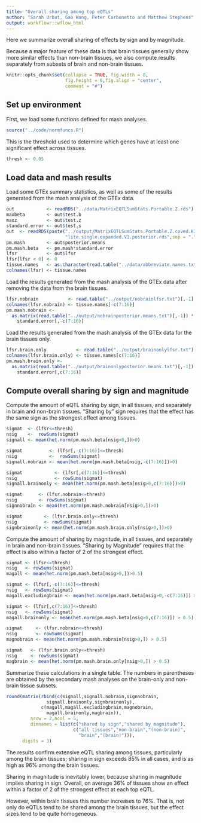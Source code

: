 ```yaml
---
title: "Overall sharing among top eQTLs"
author: "Sarah Urbut, Gao Wang, Peter Carbonetto and Matthew Stephens"
output: workflowr::wflow_html
---
```


Here we summarize overall sharing of effects by sign and by magnitude.

Because a major feature of these data is that brain tissues generally
show more similar effects than non-brain tissues, we also compute
results separately from subsets of brain and non-brain tissues.

```r
knitr::opts_chunk$set(collapse = TRUE, fig.width = 8,
                      fig.height = 6,fig.align = "center",
                      comment = "#")
```

## Set up environment

First, we load some functions defined for mash analyses.

```r
source("../code/normfuncs.R")
```
This is the threshold used to determine which genes have at least one
significant effect across tissues.

```r
thresh <- 0.05
```

## Load data and mash results

Load some GTEx summary statistics, as well as some of the results
generated from the mash analysis of the GTEx data.

```r
out            <- readRDS("../data/MatrixEQTLSumStats.Portable.Z.rds")
maxbeta        <- out$test.b
maxz           <- out$test.z
standard.error <- out$test.s
out  <- readRDS(paste("../output/MatrixEQTLSumStats.Portable.Z.coved.K3.P3",
                      "lite.single.expanded.V1.posterior.rds",sep = "."))
pm.mash        <- out$posterior.means
pm.mash.beta   <- pm.mash*standard.error
lfsr           <- out$lfsr
lfsr[lfsr < 0] <- 0
tissue.names   <- as.character(read.table("../data/abbreviate.names.txt")[,2])
colnames(lfsr) <- tissue.names
```

Load the results generated from the mash analysis of the GTEx data
after removing the data from the brain tissues.

```r
lfsr.nobrain           <- read.table("../output/nobrainlfsr.txt")[,-1]
colnames(lfsr.nobrain) <- tissue.names[-c(7:16)]
pm.mash.nobrain <-
  as.matrix(read.table("../output/nobrainposterior.means.txt")[,-1]) *
    standard.error[,-c(7:16)]
```

Load the results generated from the mash analysis of the GTEx data for
the brain tissues only.

```r
lfsr.brain.only           <- read.table("../output/brainonlylfsr.txt")[,-1]
colnames(lfsr.brain.only) <- tissue.names[c(7:16)]
pm.mash.brain.only <-
  as.matrix(read.table("../output/brainonlyposterior.means.txt")[,-1]) *
    standard.error[,c(7:16)]
```

## Compute overall sharing by sign and magnitude

Compute the amount of eQTL sharing by sign, in all tissues, and
separately in brain and non-brain tissues. "Sharing by" sign requires
that the effect has the same sign as the strongest effect among
tissues.

```r
sigmat  <- (lfsr<=thresh)
nsig    <-  rowSums(sigmat)
signall <- mean(het.norm(pm.mash.beta[nsig>0,])>0)

sigmat          <- (lfsr[,-c(7:16)]<=thresh)
nsig            <-  rowSums(sigmat)
signall.nobrain <- mean(het.norm(pm.mash.beta[nsig,-c(7:16)])>0)

sigmat            <- (lfsr[,c(7:16)]<=thresh)
nsig              <- rowSums(sigmat)
signall.brainonly <- mean(het.norm(pm.mash.beta[nsig>0,c(7:16)])>0)

sigmat      <- (lfsr.nobrain<=thresh)
nsig        <- rowSums(sigmat)
signnobrain <- mean(het.norm(pm.mash.nobrain[nsig>0,])>0)

sigmat        <- (lfsr.brain.only<=thresh)
nsig          <- rowSums(sigmat)
signbrainonly <- mean(het.norm(pm.mash.brain.only[nsig>0,])>0)
```

Compute the amount of sharing by magnitude, in all tissues, and
separately in brain and non-brain tissues. "Sharing by Magnitude"
requires that the effect is also within a factor of 2 of the strongest
effect.

```r
sigmat <- (lfsr<=thresh)
nsig   <- rowSums(sigmat)
magall <- mean(het.norm(pm.mash.beta[nsig>0,])>0.5)

sigmat <- (lfsr[,-c(7:16)]<=thresh)
nsig   <- rowSums(sigmat)
magall.excludingbrain <- mean(het.norm(pm.mash.beta[nsig>0,-c(7:16)]) > 0.5)

sigmat <- (lfsr[,c(7:16)]<=thresh)
nsig   <- rowSums(sigmat)
magall.brainonly <- mean(het.norm(pm.mash.beta[nsig>0,c(7:16)]) > 0.5)

sigmat     <- (lfsr.nobrain<=thresh)
nsig       <- rowSums(sigmat)
magnobrain <- mean(het.norm(pm.mash.nobrain[nsig>0,]) > 0.5)

sigmat   <- (lfsr.brain.only<=thresh)
nsig     <- rowSums(sigmat)
magbrain <- mean(het.norm(pm.mash.brain.only[nsig>0,]) > 0.5)
```

Summarize these calculations in a single table. The numbers in
parentheses are obtained by the secondary mash analyses on the
brain-only and non-brain tissue subsets.

```r
round(matrix(rbind(c(signall,signall.nobrain,signnobrain,
               signall.brainonly,signbrainonly),
             c(magall,magall.excludingbrain,magnobrain,
			   magall.brainonly,magbrain)),
         nrow = 2,ncol = 5,
         dimnames = list(c("shared by sign","shared by magnitude"),
                    	 c("all tissues","non-brain","(non-brain)",
	                       "brain","(brain)"))),
	  digits = 3)
```

The results confirm extensive eQTL sharing among tissues, particularly
among the brain tissues; sharing in sign exceeds 85% in all cases, and
is as high as 96% among the brain tissues.

Sharing in magnitude is inevitably lower, because sharing in magnitude
implies sharing in sign. Overall, on average 36% of tissues show an
effect within a factor of 2 of the strongest effect at each top
eQTL.

However, within brain tissues this number increases to 76%. That is,
not only do eQTLs tend to be shared among the brain tissues, but the
effect sizes tend to be quite homogeneous.
